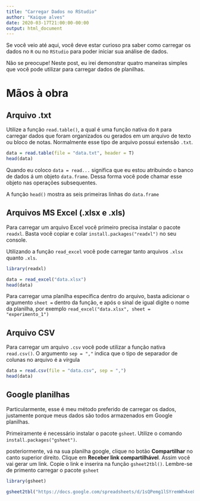 ```yaml
---
title: "Carregar Dados no RStudio"
author: "Kaique alves"
date: 2020-03-17T21:00:00-00:00
output: html_document
---
```



Se você veio até aqui, você deve estar curioso pra saber como carregar os dados no `R` ou no `RStudio` para poder iniciar sua análise de dados.

Não se preocupe! Neste post, eu irei demonstrar quatro maneiras simples que você pode utilizar para carregar dados de planilhas.

# **Mãos à obra**
## **Arquivo .txt**

Utilize a função `read.table()`, a qual é uma função nativa do `R` para carregar dados que foram organizados ou gerados em um arquivo de texto ou bloco de notas. Normalmente esse tipo de arquivo possui extensão `.txt`.


```r
data = read.table(file = "data.txt", header = T)
head(data)
```

Quando eu coloco `data = read...`  significa que eu estou atribuindo o banco de dados á um objeto `data.frame`. Dessa forma você pode chamar esse objeto nas operações subsequentes.

A função `head()` mostra as seis primeiras linhas do `data.frame`  


## **Arquivos MS Excel  (.xlsx e .xls)**

Para carregar um arquivo Excel você primeiro precisa instalar o pacote `readxl`. Basta você copiar e colar `install.packages("readxl")` no seu console.

Utilizando a função `read_excel` você pode carregar tanto arquivos `.xlsx` quanto `.xls`.

```r
library(readxl)

data = read_excel("data.xlsx")
head(data)
```


Para carregar uma planilha específica dentro do arquivo, basta adicionar o argumento `sheet = ` dentro da função, e após o sinal de igual digite o nome da planilha, por exemplo `read_excel("data.xlsx", sheet = "experimento_1")`


## **Arquivo CSV**

Para carregar um arquivo `.csv` você pode utilizar a função nativa `read.csv()`. O argumento `sep = ","` indica que o tipo de separador de colunas no arquivo é a vírgula

```r
data = read.csv(file = "data.csv", sep = ",")
head(data)
```



## **Google planilhas**

Particularmente, esse é meu método preferido de carregar os dados, justamente porque meus dados são todos armazenados em Google planilhas.

Primeiramente é necessário instalar o pacote `gsheet`. Utilize o comando `install.packages("gsheet")`.

posteriormente, vá na sua planilha google, clique no botão **Compartilhar** no canto superior direito. Clique em **Receber link compartilhável**. Assim você vai gerar um link. Copie o link e inserira na função
`gsheet2tbl()`. Lembre-se de primento carregar o pacote `gsheet` 

```r
library(gsheet)

gsheet2tbl("https://docs.google.com/spreadsheets/d/1sQPemg1lSYremWh4xe83YUDeDJiRh_M3WqqHiOnfVow/edit?usp=sharing")


```


